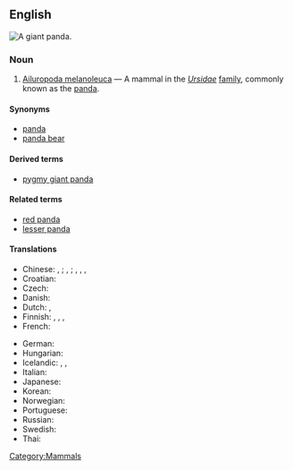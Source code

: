 ==English==
[[Image:Panda.jpg|thumb|A giant panda.]]
{{wikipedia}}
===Noun===
{{en-noun|sg=[[giant]] [[panda]]}}

# [[Ailuropoda melanoleuca]] &mdash; A mammal in the ''[[Ursidae]]'' [[family]], commonly known as the [[panda]]. 

====Synonyms====
* [[panda]]
* [[panda bear]]

====Derived terms====
* [[pygmy giant panda]]

====Related terms====
* [[red panda]]
* [[lesser panda]]

====Translations====
{{trans-top|mammal}}
* Chinese: {{t-|cmn|熊貓|sc=Hani|xs=Mandarin}}, {{t-|cmn|熊猫|tr=xióngmāo|sc=Hani|xs=Mandarin}}; {{t|cmn|大熊貓|sc=Hani|xs=Mandarin}}, {{t|cmn|大熊猫|tr=dàxióngmāo|sc=Hani|xs=Mandarin}}; {{t|cmn|貓熊|sc=Hani|xs=Mandarin}}, {{t|cmn|猫熊|tr=māoxióng|sc=Hani|xs=Mandarin}}, {{t|cmn|大貓熊|sc=Hani|xs=Mandarin}}, {{t|cmn|大猫熊|tr=dàmāoxióng|sc=Hani|xs=Mandarin}}
* Croatian: {{t-|hr|panda|f}}
* Czech: {{t|cs|panda velká|g=f}}
* Danish: {{t-|da|panda|m}}
* Dutch: {{t-|nl|panda|g=m}}, {{t|nl|pandabeer|g=m}}
* Finnish: {{t-|fi|isopanda}}, {{t-|fi|jättiläispanda}}, {{t+|fi|panda}}, {{t+|fi|pandakarhu}}
* French: {{t|fr|ours panda|g=m}}
{{trans-mid}}
* German: {{t+|de|Panda}}
* Hungarian: {{t-|hu|óriáspanda}}
* Icelandic: {{t-|is|panda|g=f}}, {{t|is|pandabjörn|g=m}}, {{t|is|pandabirna|g=f}}
* Italian: {{t-|it|panda|m}}
* Japanese: {{t|ja|パンダ|tr=panda|sc=Jpan}}
* Korean: {{t|ko|판다|tr=panda|sc=Hang}}
* Norwegian: {{t-|no|panda|g=m}}
* Portuguese: {{t+|pt|panda|g=m}}
* Russian: {{t+|ru|панда|g=f|sc=Cyrl}}
* Swedish: {{t-|sv|panda|g=c}}
* Thai: {{t-|th|หมีแพนด้า|tr=mi-pan-da|sc=Thai|xs=Thai}}
{{trans-bottom}}

[[Category:Mammals]]